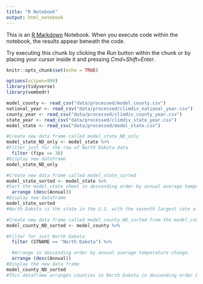 ```yaml
---
title: "R Notebook"
output: html_notebook
---
```


This is an [R Markdown](http://rmarkdown.rstudio.com) Notebook. When you execute code within the notebook, the results appear beneath the code. 

Try executing this chunk by clicking the *Run* button within the chunk or by placing your cursor inside it and pressing *Cmd+Shift+Enter*. 

```r
knitr::opts_chunk$set(echo = TRUE)
```

```r
options(scipen=999)
library(tidyverse)
library(vembedr)
```

```r
model_county <- read_csv("data/processed/model_county.csv")
national_year <- read_csv("data/processed/climdiv_national_year.csv")
county_year <- read_csv("data/processed/climdiv_county_year.csv")
state_year <- read_csv("data/processed/climdiv_state_year.csv")
model_state <- read_csv("data/processed/model_state.csv")

```


```r
#Create new data frame called model_state_ND_only
model_state_ND_only <- model_state %>%
#Filter just for the row of North Dakota data  
  filter (fips == 38) 
#Display new dataframe
model_state_ND_only
```

```r
#Create new data frame called model_state_sorted
model_state_sorted <- model_state %>%
#Sort the model_state sheet in descending order by annual average temperature change  
  arrange (desc(Annual))
#Display new dataframe
model_state_sorted
#North Dakota is the state in the U.S. with the seventh largest rate of annual average temperature change. Each of the states with larger change are confined to one region: New England and the mid-Atlantic. North Dakota stands out as the first state on the list not in that region, but rather much closer to the Pacific coast. Some questions emerge: how does the high rate of temperature change affect crops grown in the state? How does the high rate of temperature change affect the growing season for agriculture in the state? Are there any correlated phenomena (ie. drought, rainfall, weather conditions, etc) that can be observed as a result of the high rate of temperature change? Why is the average annual temperature change in North Dakota more comparable to states in New England rather than other states around North Dakota?
```

```r
#Create new data frame called model_county_ND_sorted from the model_county dataframe
model_county_ND_sorted <- model_county %>%

#Filter for just North Dakota  
  filter (STNAME == "North Dakota") %>%

  #Arrange in descending order by annual average temperature change.  
  arrange (desc(Annual))
#Display the new data frame
model_county_ND_sorted
#This dataframe arranges counties in North Dakota in descending order by average annual temperature change. The top five counties listed are all in the northernmost part of the state, which poses some questions about what the agriculture is like there, what the terrain is like, what the population and industry is like, and how these are all affected by rising temperatures. Additionally, all top 5 counties have had average annual temperature increases of at least .31 degrees higher than the state average

```
